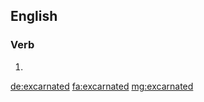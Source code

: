 ==English==

===Verb===
{{head|en}}

# {{en-past of|excarnate}}

[[de:excarnated]]
[[fa:excarnated]]
[[mg:excarnated]]